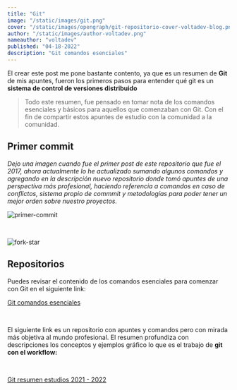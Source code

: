 ```yaml
---
title: "Git"
image: "/static/images/git.png"
cover: "/static/images/opengraph/git-repositorio-cover-voltadev-blog.png"
author: "/static/images/author-voltadev.png"
nameauthor: "voltadev"
published: "04-18-2022"
description: "Git comandos esenciales"
---
```


El crear este post me pone bastante contento, ya que es un resumen de
**Git** de mis apuntes, fueron los primeros pasos para entender qué git es un **sistema de control de versiones distribuido**

> Todo este resumen, fue pensado en tomar nota de los comandos esenciales y básicos para aquellos que comenzaban con Git. Con el fin de compartir
> estos apuntes de estudio con la comunidad a la comunidad.

## Primer commit

<i>
  Dejo una imagen cuando fue el primer post de este repositorio que fue el 2017,
  ahora actualmente lo he actualizado sumando algunos comandos y agregando en la
  descripción nuevo repositorio donde tomó apuntes de una perspectiva más
  profesional, haciendo referencia a comandos en caso de conflictos, sistema
  propio de commmit y metodologías para poder tener un mejor orden sobre nuestro
  proyectos.
</i>

<br />

![primer-commit](/static/images/primer-commit.png "fork star")

<br />

![fork-star](/static/images/fork-star.png "fork star")

## Repositorios

Puedes revisar el contenido de los comandos esenciales para comenzar con
Git en el siguiente link:

[Git comandos esenciales](https://github.com/volta2016/resumen-estudios-git "Git comandos esenciales")

<br />

El siguiente link es un repositorio con apuntes y comandos pero con mirada
más objetiva al mundo profesional. El resumen profundiza con descripciones los conceptos y ejemplos gráfico lo que es el trabajo de **git con
el workflow:**

<br />

[Git resumen estudios 2021 - 2022](https://github.com/volta2016/git2021 "Git resumen estudios 2021 - 2022")

